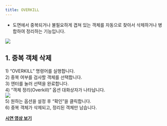 ```yaml
---
title: OVERKILL
---
```



[image1]: ../../../../../assets/images/commands/overkill/image1.png
[image2]: ../../../../../assets/images/commands/overkill/image2.png

* 도면에서 중복되거나 불필요하게 겹쳐 있는 객체를 자동으로 찾아서 삭제하거나 병합하여 정리하는 기능입니다.

![][image1]

## **1\. 중복 객체 삭제**

1\) “OVERKILL” 명령어를 실행합니다.  
2\) 중복 여부를 검사할 객체를 선택합니다.  
3\) 엔터를 눌러 선택을 완료합니다.  
4\) “객체 정리(Overkill)” 옵션 대화상자가 나타납니다.  
![][image2]  
5\) 원하는 옵션을 설정 후 “확인”을 클릭합니다.  
6\) 중복 객체가 삭제되고, 정리된 객체만 남습니다.

[**<Icon name="youtube" class="emoji"/> 시연 영상 보기**](https://youtu.be/CU6OgpCnRIk) 